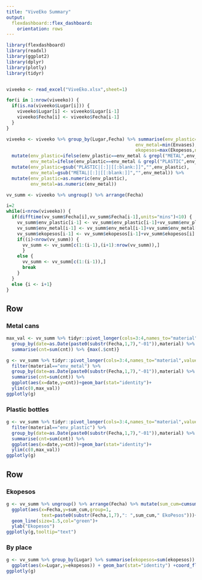 ---
title: "ViveEko Summary"
output: 
  flexdashboard::flex_dashboard:
    orientation: rows
---

```{r setup, include=FALSE}
library(flexdashboard)
library(readxl)
library(ggplot2)
library(dplyr)
library(plotly)
library(tidyr)


viveeko <- read_excel("ViveEko.xlsx",sheet=1)

for(i in 1:nrow(viveeko)) {
  if(is.na(viveeko$Lugar[i])) {
    viveeko$Lugar[i] <- viveeko$Lugar[i-1]
    viveeko$Fecha[i] <- viveeko$Fecha[i-1]
  }
}

viveeko <- viveeko %>% group_by(Lugar,Fecha) %>% summarise(env_plastic=max(Envases),
                                                env_metal=min(Envases),
                                                ekopesos=max(Ekopesos,na.rm=T)) %>%
  mutate(env_plastic=ifelse(env_plastic==env_metal & grepl("METAL",env_plastic),0,env_plastic),
         env_metal=ifelse(env_plastic==env_metal & grepl("PLASTIC",env_metal),0,env_metal)) %>%
  mutate(env_plastic=gsub("PLASTIC|[:]|[[:blank:]]","",env_plastic),
         env_metal=gsub("METAL|[:]|[[:blank:]]","",env_metal)) %>%
  mutate(env_plastic=as.numeric(env_plastic),
         env_metal=as.numeric(env_metal))

vv_summ <- viveeko %>% ungroup() %>% arrange(Fecha)

i=2
while(i<nrow(viveeko)) {
  if(difftime(vv_summ$Fecha[i],vv_summ$Fecha[i-1],units="mins")<10) {
    vv_summ$env_plastic[i-1] <- vv_summ$env_plastic[i-1]+vv_summ$env_plastic[i]
    vv_summ$env_metal[i-1] <- vv_summ$env_metal[i-1]+vv_summ$env_metal[i]
    vv_summ$ekopesos[i-1] <- vv_summ$ekopesos[i-1]+vv_summ$ekopesos[i]
    if((i)<nrow(vv_summ)) {
      vv_summ <- vv_summ[c(1:(i-1),(i+1):nrow(vv_summ)),]
      }
    else {
      vv_summ <- vv_summ[c(1:(i-1)),]
      break
    }
  }
  else {i <- i+1}
}

```

Row {data-height=300}
-----------------------------------------------------------------------

### Metal cans

```{r}
max_val <- vv_summ %>% tidyr::pivot_longer(cols=3:4,names_to="material",values_to="cnt") %>%
  group_by(date=as.Date(paste0(substr(Fecha,1,7),"-01")),material) %>% 
  summarise(cnt=sum(cnt)) %>% {max(.$cnt)}

g <- vv_summ %>% tidyr::pivot_longer(cols=3:4,names_to="material",values_to="cnt") %>%
  filter(material=="env_metal") %>%
  group_by(date=as.Date(paste0(substr(Fecha,1,7),"-01")),material) %>% 
  summarise(cnt=sum(cnt)) %>%
  ggplot(aes(x=date,y=cnt))+geom_bar(stat="identity")+
  ylim(c(0,max_val))
ggplotly(g)
```


### Plastic bottles

```{r}

g <- vv_summ %>% tidyr::pivot_longer(cols=3:4,names_to="material",values_to="cnt") %>%
  filter(material=="env_plastic") %>%
  group_by(date=as.Date(paste0(substr(Fecha,1,7),"-01")),material) %>% 
  summarise(cnt=sum(cnt)) %>%
  ggplot(aes(x=date,y=cnt))+geom_bar(stat="identity")+
  ylim(c(0,max_val))
ggplotly(g)
```

Row {data-height=350}
-----------------------------------------------------------------------

### Ekopesos

```{r}
g <- vv_summ %>% ungroup() %>% arrange(Fecha) %>% mutate(sum_cum=cumsum(ekopesos)) %>%
  ggplot(aes(x=Fecha,y=sum_cum,group=1,
             text=paste0(substr(Fecha,1,7),": ",sum_cum," EkoPesos")))+
  geom_line(size=1.5,col="green")+
  ylab("Ekopesos")
ggplotly(g,tooltip="text")
```

### By place

```{r}
g <- vv_summ %>% group_by(Lugar) %>% summarise(ekopesos=sum(ekopesos)) %>%
  ggplot(aes(x=Lugar,y=ekopesos)) + geom_bar(stat="identity") +coord_flip()
ggplotly(g)
```

